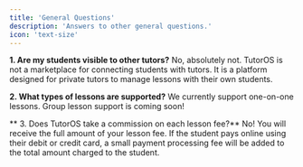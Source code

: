 ```yaml
---
title: 'General Questions'
description: 'Answers to other general questions.'
icon: 'text-size'
---
```


**1. Are my students visible to other tutors?**
No, absolutely not. TutorOS is not a marketplace for connecting students with tutors. It is a platform designed for private tutors to manage lessons with their own students.

**2. What types of lessons are supported?**
We currently support one-on-one lessons. Group lesson support is coming soon!

** 3. Does TutorOS take a commission on each lesson fee?**
No! You will receive the full amount of your lesson fee. If the student pays online using their debit or credit card, a small payment processing fee will be added to the total amount charged to the student.
